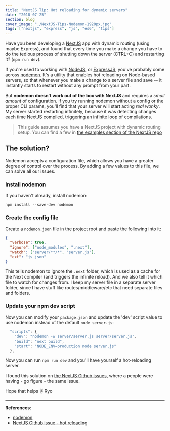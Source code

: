 ```yaml
---
title: "NextJS Tip: Hot reloading for dynamic servers"
date: "2018-07-25"
section: blog
cover_image: "./NextJS-Tips-Nodemon-1920px.jpg"
tags: ["nextjs", "express", "js", "es6", "tips"]
---
```


Have you been developing a [NextJS](http://nextjs.org) app with dynamic routing (using maybe Express), and found that every time you make a change you have to do the tedious process of shutting down the server (CTRL+C) and restarting it? (`npm run dev`).

If you're used to working with [NodeJS](http://nodejs.org), or [ExpressJS](https://expressjs.com/), you've probably come across [nodemon](https://github.com/remy/nodemon). It's a utility that enables hot reloading on Node-based servers, so that whenever you make a change to a server file and save -- it instantly starts to restart without any prompt from your part.

But **nodemon doesn't work out of the box with NextJS** and requires a _small amount_ of configuration. If you try running nodemon without a config or the proper CLI params, you'll find that your server will start acting _real wonky_. My server started restarting infinitely, because it was detecting changes each time NextJS compiled, triggering an infinite loop of compilations.

> This guide assumes you have a NextJS project with dynamic routing setup. You can find a few in [the examples section of the NextJS repo](https://github.com/zeit/next.js/tree/master/examples)

## The solution?

Nodemon accepts a configuration file, which allows you have a greater degree of control over the process. By adding a few values to this file, we can solve all our issues.

### Install nodemon

If you haven't already, install nodemon:

`npm install --save-dev nodemon`

### Create the config file

Create a `nodemon.json` file in the project root and paste the following into it:

```json
{
  "verbose": true,
  "ignore": ["node_modules", ".next"],
  "watch": ["server/**/*", "server.js"],
  "ext": "js json"
}
```

This tells nodemon to ignore the `.next` folder, which is used as a cache for the Next compiler (and triggers the infinite reload). And we also tell it which file to watch for changes from. I keep my server file in a separate server folder, since I have stuff like routes/middleware/etc that need separate files and folders.

### Update your npm dev script

Now you can modify your `package.json` and update the 'dev' script value to use nodemon instead of the default `node server.js`:

```js
  "scripts": {
    "dev": "nodemon -w server/server.js server/server.js",
    "build": "next build",
    "start": "NODE_ENV=production node server.js"
  },
```

Now you can run `npm run dev` and you'll have yourself a hot-reloading server.

I found this solution on [the NextJS Github issues](https://github.com/zeit/next.js/issues/791), where a people were having - go figure - the same issue.

Hope that helps ✌️
Ryo

---

**References**:

- [nodemon](https://github.com/remy/nodemon)
- [NextJS Github issue - hot reloading](https://github.com/zeit/next.js/issues/791)
